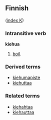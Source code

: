 ==Finnish==
([[Wiktionary:Finnish_index_k|index K]])

===Intransitive verb===
'''kiehua'''

# [[boil]].

===Derived terms===
*[[kiehumapiste]]
*[[kiehuttaa]]

===Related terms===
*[[kiehahtaa]]
*[[kiehauttaa]]